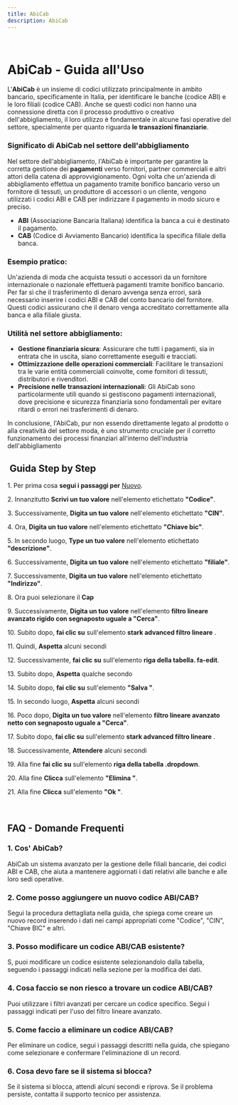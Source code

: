 ```yaml
---
title: AbiCab
description: AbiCab
---
```


 

# AbiCab - Guida all'Uso

L'**AbiCab** è un insieme di codici utilizzato principalmente in ambito bancario, specificamente in Italia, per identificare le banche (codice ABI) e le loro filiali (codice CAB). Anche se questi codici non hanno una connessione diretta con il processo produttivo o creativo dell'abbigliamento, il loro utilizzo è fondamentale in alcune fasi operative del settore, specialmente per quanto riguarda **le transazioni finanziarie**.

### Significato di AbiCab nel settore dell'abbigliamento

Nel settore dell'abbigliamento, l'AbiCab è importante per garantire la corretta gestione dei **pagamenti** verso fornitori, partner commerciali e altri attori della catena di approvvigionamento. Ogni volta che un'azienda di abbigliamento effettua un pagamento tramite bonifico bancario verso un fornitore di tessuti, un produttore di accessori o un cliente, vengono utilizzati i codici ABI e CAB per indirizzare il pagamento in modo sicuro e preciso.

* **ABI** (Associazione Bancaria Italiana) identifica la banca a cui è destinato il pagamento.
* **CAB** (Codice di Avviamento Bancario) identifica la specifica filiale della banca.

### Esempio pratico:

Un'azienda di moda che acquista tessuti o accessori da un fornitore internazionale o nazionale effettuerà pagamenti tramite bonifico bancario. Per far sì che il trasferimento di denaro avvenga senza errori, sarà necessario inserire i codici ABI e CAB del conto bancario del fornitore. Questi codici assicurano che il denaro venga accreditato correttamente alla banca e alla filiale giusta.

### Utilità nel settore abbigliamento:

* **Gestione finanziaria sicura**: Assicurare che tutti i pagamenti, sia in entrata che in uscita, siano correttamente eseguiti e tracciati.
* **Ottimizzazione delle operazioni commerciali**: Facilitare le transazioni tra le varie entità commerciali coinvolte, come fornitori di tessuti, distributori e rivenditori.
* **Precisione nelle transazioni internazionali**: Gli AbiCab sono particolarmente utili quando si gestiscono pagamenti internazionali, dove precisione e sicurezza finanziaria sono fondamentali per evitare ritardi o errori nei trasferimenti di denaro.

In conclusione, l'AbiCab, pur non essendo direttamente legato al prodotto o alla creatività del settore moda, è uno strumento cruciale per il corretto funzionamento dei processi finanziari all'interno dell'industria dell'abbigliamento

##  **Guida Step by Step**

1\. Per prima cosa **segui i passaggi per** [Nuovo](/docs/Z_Operazioni%20base/Nuovo).

2\. Innanzitutto **Scrivi un tuo valore** nell'elemento etichettato **"Codice"**.

3\. Successivamente, **Digita un tuo valore** nell'elemento etichettato **"CIN"**.

4\. Ora, **Digita un tuo valore** nell'elemento etichettato **"Chiave bic"**.

5\. In secondo luogo, **Type un tuo valore** nell'elemento etichettato **"descrizione"**.

6\. Successivamente, **Digita un tuo valore** nell'elemento etichettato **"filiale"**.

7\. Successivamente, **Digita un tuo valore** nell'elemento etichettato **"Indirizzo"**.

8\. Ora puoi selezionare il **Cap**

9\. Successivamente, **Digita un tuo valore** nell'elemento **filtro lineare avanzato rigido con segnaposto uguale a "Cerca"**.

10\. Subito dopo, **fai clic su** sull'elemento **stark advanced filtro lineare** .

11\. Quindi, **Aspetta** alcuni secondi

12\. Successivamente, **fai clic su** sull'elemento **riga della tabella. fa-edit**.

13\. Subito dopo, **Aspetta** qualche secondo

14\. Subito dopo, **fai clic su** sull'elemento **"Salva "**.

15\. In secondo luogo, **Aspetta** alcuni secondi

16\. Poco dopo, **Digita un tuo valore** nell'elemento **filtro lineare avanzato netto con segnaposto uguale a "Cerca"**.

17\. Subito dopo, **fai clic su** sull'elemento **stark advanced filtro lineare** .

18\. Successivamente, **Attendere** alcuni secondi

19\. Alla fine **fai clic su** sull'elemento **riga della tabella .dropdown**.

20\. Alla fine **Clicca** sull'elemento **"Elimina "**.

21\. Alla fine **Clicca** sull'elemento **"Ok "**.

 

## FAQ - Domande Frequenti

### 1. **Cos' AbiCab?**

AbiCab  un sistema avanzato per la gestione delle filiali bancarie, dei codici ABI e CAB, che aiuta a mantenere aggiornati i dati relativi alle banche e alle loro sedi operative.

### 2. **Come posso aggiungere un nuovo codice ABI/CAB?**

Segui la procedura dettagliata nella guida, che spiega come creare un nuovo record inserendo i dati nei campi appropriati come "Codice", "CIN", "Chiave BIC" e altri.

### 3. **Posso modificare un codice ABI/CAB esistente?**

S, puoi modificare un codice esistente selezionandolo dalla tabella, seguendo i passaggi indicati nella sezione per la modifica dei dati.

### 4. **Cosa faccio se non riesco a trovare un codice ABI/CAB?**

Puoi utilizzare i filtri avanzati per cercare un codice specifico. Segui i passaggi indicati per l'uso del filtro lineare avanzato.

### 5. **Come faccio a eliminare un codice ABI/CAB?**

Per eliminare un codice, segui i passaggi descritti nella guida, che spiegano come selezionare e confermare l'eliminazione di un record.

### 6. **Cosa devo fare se il sistema si blocca?**

Se il sistema si blocca, attendi alcuni secondi e riprova. Se il problema persiste, contatta il supporto tecnico per assistenza.